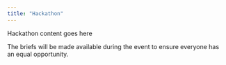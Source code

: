 ```yaml
---
title: "Hackathon"
---
```


Hackathon content goes here

The briefs will be made available during the event to ensure everyone has an equal opportunity.
